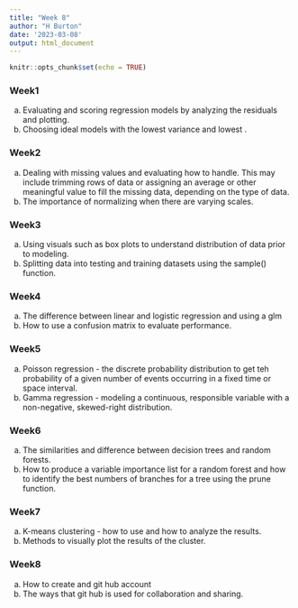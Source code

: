 ---
title: "Week 8"
author: "H Burton"
date: '2023-03-08'
output: html_document
---

```{r setup, include=FALSE}
knitr::opts_chunk$set(echo = TRUE)
```

### **Week1**
a. Evaluating and scoring regression models by analyzing the residuals and plotting.
b. Choosing ideal models with the lowest variance and lowest .

### **Week2**
a. Dealing with missing values and evaluating how to handle. This may include trimming rows of data or assigning an average or other meaningful value to fill the missing data, depending on the type of data. 
b. The importance of normalizing when there are varying scales. 

### **Week3**
a. Using visuals such as box plots to understand distribution of data prior to modeling.
b. Splitting data into testing and training datasets using the sample() function. 

### **Week4**
a. The difference between linear and logistic regression and using a glm
b. How to use a confusion matrix to evaluate performance. 

### **Week5**
a. Poisson regression - the discrete probability distribution to get teh probability of a given number of events occurring in a fixed time or space interval. 
b. Gamma regression - modeling a continuous, responsible variable with a non-negative, skewed-right distribution.

### **Week6**
a. The similarities and difference between decision trees and random forests.
b. How to produce a variable importance list for a random forest and how to identify the best numbers of branches for a tree using the prune function. 

### **Week7**
a. K-means clustering - how to use and how to analyze the results.
b. Methods to visually plot the results of the cluster. 

### **Week8**
a. How to create and git hub account
b. The ways that git hub is used for collaboration and sharing.


